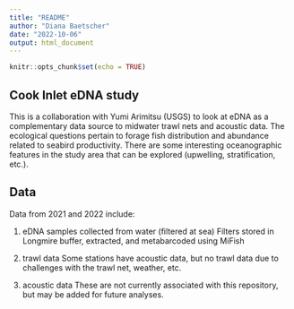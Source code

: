 ```yaml
---
title: "README"
author: "Diana Baetscher"
date: "2022-10-06"
output: html_document
---
```


```r
knitr::opts_chunk$set(echo = TRUE)
```

## Cook Inlet eDNA study

This is a collaboration with Yumi Arimitsu (USGS) to look at eDNA as a complementary data source to midwater trawl nets and acoustic data. The ecological questions pertain to forage fish distribution and abundance related to seabird productivity. There are some interesting oceanographic features in the study area that can be explored (upwelling, stratification, etc.).


## Data

Data from 2021 and 2022 include:

1. eDNA samples collected from water (filtered at sea)
Filters stored in Longmire buffer, extracted, and metabarcoded using MiFish 


2. trawl data
Some stations have acoustic data, but no trawl data due to challenges with the trawl net, weather, etc.


3. acoustic data
These are not currently associated with this repository, but may be added for future analyses.



